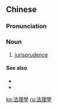 {{also|法理学}}
==Chinese==
{{zh-forms|s=法理学|type=21}}

===Pronunciation===
{{zh-pron
|m=fǎlǐxué
|cat=n
}}

===Noun===
{{zh-noun}}

# [[jurisprudence]]

====See also====
* {{zh-l|法律學}}
* {{zh-l|法學}}

[[ko:法理學]]
[[ru:法理學]]